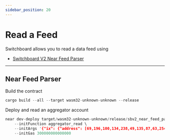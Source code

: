 ```yaml
---
sidebar_position: 20
---
```


# Read a Feed

Switchboard allows you to read a data feed using

- [Switchboard V2 Near Feed Parser](#near-feed-parser)

---

## Near Feed Parser

Build the contract

```rust
cargo build --all --target wasm32-unknown-unknown --release
```

Deploy and read an aggregator account

```rust
near dev-deploy target/wasm32-unknown-unknown/release/sbv2_near_feed_parser.wasm \
    --initFunction aggregator_read \
    --initArgs '{"ix": {"address": [69,196,100,134,238,49,135,87,63,254,1,167,10,96,147,71,72,147,16,66,48,140,64,203,38,200,194,112,50,38,97,250]} }' \
    --initGas 300000000000000
```
